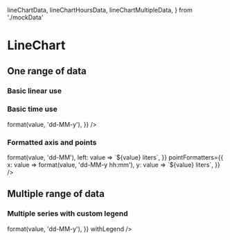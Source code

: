   lineChartData,
  lineChartHoursData,
  lineChartMultipleData,
} from './mockData'

<Meta title="Components/Data Display/Chart/LineChart" />

# LineChart

## One range of data

### Basic linear use

<Canvas>
  <Story name="basic linear">
    <LineChart data={lineChartData} xScale={{ type: 'linear' }} />
  </Story>
</Canvas>

### Basic time use

<Canvas>
  <Story name="basic hours">
    <LineChart
      data={lineChartHoursData}
      axisFormatters={{
        bottom: value => format(value, 'dd-MM-y'),
      }}
    />
  </Story>
</Canvas>

### Formatted axis and points

<Canvas>
  <Story name="formatted">
    <LineChart
      data={lineChartHoursData}
      axisFormatters={{
        bottom: value => format(value, 'dd-MM'),
        left: value => `${value} liters`,
      }}
      pointFormatters={{
        x: value => format(value, 'dd-MM-y hh:mm'),
        y: value => `${value} liters`,
      }}
    />
  </Story>
</Canvas>

## Multiple range of data

### Multiple series with custom legend

<Canvas>
  <Story name="multiple">
    <LineChart
      data={lineChartMultipleData}
      axisFormatters={{
        bottom: value => format(value, 'dd-MM-y'),
      }}
      withLegend
    />
  </Story>
</Canvas>

<ArgsTable of={LineChart} />
